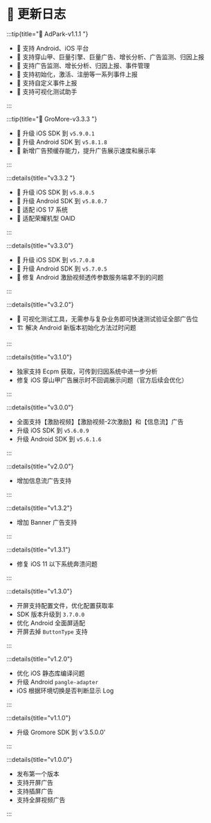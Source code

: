 # 🔖 更新日志

:::tip{title="🚀 AdPark-v1.1.1 "}

* 🌟 支持 Android、iOS 平台
* 🌟 支持穿山甲、巨量引擎、巨量广告、增长分析、广告监测、归因上报
* 🌟 支持广告监测、增长分析、归因上报、事件管理
* 🌟 支持初始化，激活、注册等一系列事件上报
* 🌟 支持自定义事件上报
* 📱 支持可视化测试助手

:::

:::tip{title="🚀 GroMore-v3.3.3 "}

* 🍎 升级 iOS SDK 到 `v5.9.0.1`
* 🤖 升级 Android SDK 到 `v5.8.1.8`
* 🌟 新增广告预缓存能力，提升广告展示速度和展示率

:::

:::details{title="v3.3.2 "}

* 🍎 升级 iOS SDK 到 `v5.8.0.5`
* 🤖 升级 Android SDK 到 `v5.8.0.7`
* 📱 适配 iOS 17 系统
* 📱 适配荣耀机型 OAID

:::

:::details{title="v3.3.0"}

* 🤖 升级 iOS SDK 到 `v5.7.0.8`
* 🍎 升级 Android SDK 到 `v5.7.0.5`
* 🐛 修复 Android 激励视频透传参数服务端拿不到的问题

:::


:::details{title="v3.2.0"}

* 🧪 可视化测试工具，无需参与复杂业务即可快速测试验证全部广告位
* 🏗️ 解决 Android 新版本初始化方法过时问题

:::

:::details{title="v3.1.0"}

* 独家支持 Ecpm 获取，可传到归因系统中进一步分析
* 修复 iOS 穿山甲广告展示时不回调展示问题（官方后续会优化）

:::

:::details{title="v3.0.0"}

* 全面支持【激励视频】【激励视频-2次激励】和【信息流】广告
* 升级 iOS SDK 到 `v5.6.0.9`
* 升级 Android SDK 到 `v5.6.1.6`

:::

:::details{title="v2.0.0"}

* 增加信息流广告支持

:::

:::details{title="v1.3.2"}

* 增加 Banner 广告支持

:::

:::details{title="v1.3.1"}

* 修复 iOS 11 以下系统奔溃问题

:::

:::details{title="v1.3.0"}

* 开屏支持配置文件，优化配置获取率
* SDK 版本升级到 `3.7.0.0`
* 优化 Android 全面屏适配
* 开屏去掉 `ButtonType` 支持

:::

:::details{title="v1.2.0"}

* 优化 iOS 静态库编译问题
* 升级 Android `pangle-adapter`
* iOS 根据环境切换是否判断显示 Log

:::

:::details{title="v1.1.0"}

* 升级 Gromore SDK 到 v'3.5.0.0'

:::

:::details{title="v1.0.0"}

* 发布第一个版本
* 支持开屏广告
* 支持插屏广告
* 支持全屏视频广告

:::